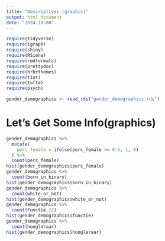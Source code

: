```yaml
---
title: "Descriptives (graphic)"
output: html_document
date: "2024-10-08"
---
```

```r
require(tidyverse)
require(igraph)
require(shiny)
require(RSiena)
require(rmdformats)
require(prettydoc)
require(hrbrthemes)
require(tint)
require(tufte)
require(psych)
```
```r
gender_demographics <- read_rds("gender_demographics.rds")
```

# Let's Get Some Info(graphics)
```r
gender_demographics %>%
  mutate(
    perc_female = ifelse(perc_female >= 0.5, 1, 0)
  ) %>%
  count(perc_female)
hist(gender_demographics$perc_female)
gender_demographics %>%
  count(born_in_binary)
hist(gender_demographics$born_in_binary)
gender_demographics %>%
  count(white_or_not)
hist(gender_demographics$white_or_not)
gender_demographics %>%
  count(Functie.22)
hist(gender_demographics$functie)
gender_demographics %>%
  count(hoogleraar)
hist(gender_demographics$hoogleraar)
```




